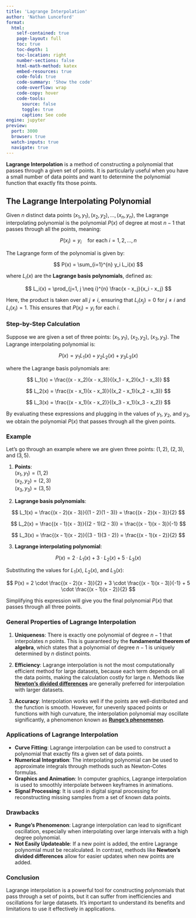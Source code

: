 ```yaml
---
title: 'Lagrange Interpolation'
author: 'Nathan Lunceford'
format:
  html:
    self-contained: true
    page-layout: full
    toc: true
    toc-depth: 1
    toc-location: right
    number-sections: false
    html-math-method: katex
    embed-resources: true
    code-fold: true
    code-summary: 'Show the code'
    code-overflow: wrap
    code-copy: hover
    code-tools:
      source: false
      toggle: true
      caption: See code
engine: jupyter
preview:
  port: 3000
  browser: true
  watch-inputs: true
  navigate: true
---
```


**Lagrange Interpolation** is a method of constructing a polynomial that passes through a given set of points. It is particularly useful when you have a small number of data points and want to determine the polynomial function that exactly fits those points.

## **The Lagrange Interpolating Polynomial**

Given $n$ distinct data points $(x_1, y_1), (x_2, y_2), ..., (x_n, y_n)$, the Lagrange interpolating polynomial is the polynomial $P(x)$ of degree at most $n-1$ that passes through all the points, meaning:

$$
P(x_i) = y_i \quad \text{for each} \ i = 1, 2, ..., n
$$

The Lagrange form of the polynomial is given by:

$$
P(x) = \sum_{i=1}^{n} y_i L_i(x)
$$

where $L_i(x)$ are the **Lagrange basis polynomials**, defined as:

$$
L_i(x) = \prod_{j=1, j \neq i}^{n} \frac{x - x_j}{x_i - x_j}
$$

Here, the product is taken over all $j \neq i$, ensuring that $L_i(x_j) = 0$ for $j \neq i$ and $L_i(x_i) = 1$. This ensures that $P(x_i) = y_i$ for each $i$.

### Step-by-Step Calculation

Suppose we are given a set of three points: $(x_1, y_1)$, $(x_2, y_2)$, $(x_3, y_3)$. The Lagrange interpolating polynomial is:

$$
P(x) = y_1 L_1(x) + y_2 L_2(x) + y_3 L_3(x)
$$

where the Lagrange basis polynomials are:

$$
L_1(x) = \frac{(x - x_2)(x - x_3)}{(x_1 - x_2)(x_1 - x_3)}
$$

$$
L_2(x) = \frac{(x - x_1)(x - x_3)}{(x_2 - x_1)(x_2 - x_3)}
$$

$$
L_3(x) = \frac{(x - x_1)(x - x_2)}{(x_3 - x_1)(x_3 - x_2)}
$$

By evaluating these expressions and plugging in the values of $y_1$, $y_2$, and $y_3$, we obtain the polynomial $P(x)$ that passes through all the given points.

### **Example**

Let’s go through an example where we are given three points: $(1, 2)$, $(2, 3)$, and $(3, 5)$.

1. **Points**:  
   $(x_1, y_1) = (1, 2)$  
   $(x_2, y_2) = (2, 3)$  
   $(x_3, y_3) = (3, 5)$

2. **Lagrange basis polynomials**:

$$
L_1(x) = \frac{(x - 2)(x - 3)}{(1 - 2)(1 - 3)} = \frac{(x - 2)(x - 3)}{2}
$$

$$
L_2(x) = \frac{(x - 1)(x - 3)}{(2 - 1)(2 - 3)} = \frac{(x - 1)(x - 3)}{-1}
$$

$$
L_3(x) = \frac{(x - 1)(x - 2)}{(3 - 1)(3 - 2)} = \frac{(x - 1)(x - 2)}{2}
$$

3. **Lagrange interpolating polynomial**:

$$
P(x) = 2 \cdot L_1(x) + 3 \cdot L_2(x) + 5 \cdot L_3(x)
$$

Substituting the values for $L_1(x)$, $L_2(x)$, and $L_3(x)$:

$$
P(x) = 2 \cdot \frac{(x - 2)(x - 3)}{2} + 3 \cdot \frac{(x - 1)(x - 3)}{-1} + 5 \cdot \frac{(x - 1)(x - 2)}{2}
$$

Simplifying this expression will give you the final polynomial $P(x)$ that passes through all three points.

### **General Properties of Lagrange Interpolation**

1. **Uniqueness**: There is exactly one polynomial of degree $n-1$ that interpolates $n$ points. This is guaranteed by the **fundamental theorem of algebra**, which states that a polynomial of degree $n-1$ is uniquely determined by $n$ distinct points.

2. **Efficiency**: Lagrange interpolation is not the most computationally efficient method for large datasets, because each term depends on all the data points, making the calculation costly for large $n$. Methods like [**Newton’s divided differences**](./newtons-divided-differences.html) are generally preferred for interpolation with larger datasets.

3. **Accuracy**: Interpolation works well if the points are well-distributed and the function is smooth. However, for unevenly spaced points or functions with high curvature, the interpolation polynomial may oscillate significantly, a phenomenon known as [**Runge's phenomenon**](../w03/runge-phenomenon.html).

### **Applications of Lagrange Interpolation**

- **Curve Fitting**: Lagrange interpolation can be used to construct a polynomial that exactly fits a given set of data points.
- **Numerical Integration**: The interpolating polynomial can be used to approximate integrals through methods such as Newton-Cotes formulas.
- **Graphics and Animation**: In computer graphics, Lagrange interpolation is used to smoothly interpolate between keyframes in animations.
- **Signal Processing**: It is used in digital signal processing for reconstructing missing samples from a set of known data points.

### **Drawbacks**

- **Runge’s Phenomenon**: Lagrange interpolation can lead to significant oscillation, especially when interpolating over large intervals with a high degree polynomial.
- **Not Easily Updateable**: If a new point is added, the entire Lagrange polynomial must be recalculated. In contrast, methods like **Newton's divided differences** allow for easier updates when new points are added.

### **Conclusion**

Lagrange interpolation is a powerful tool for constructing polynomials that pass through a set of points, but it can suffer from inefficiencies and oscillations for large datasets. It’s important to understand its benefits and limitations to use it effectively in applications.
